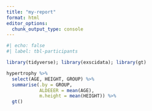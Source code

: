 ```yaml
---
title: "my-report"
format: html
editor_options: 
  chunk_output_type: console
---
```


```r

#| echo: false
#| label: tbl-participants

library(tidyverse); library(exscidata); library(gt)

hypertrophy %>%
  select(AGE, HEIGHT, GROUP) %>%
  summarise(.by = GROUP,
            ALDEEER = mean(AGE),
            m.height = mean(HEIGHT)) %>%
  gt()

```


